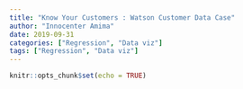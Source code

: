 ```yaml
---
title: "Know Your Customers : Watson Customer Data Case"
author: "Innocenter Amima"
date: 2019-09-31
categories: ["Regression", "Data viz"]
tags: ["Regression", "Data viz"]
---
```


```r
knitr::opts_chunk$set(echo = TRUE)
```
